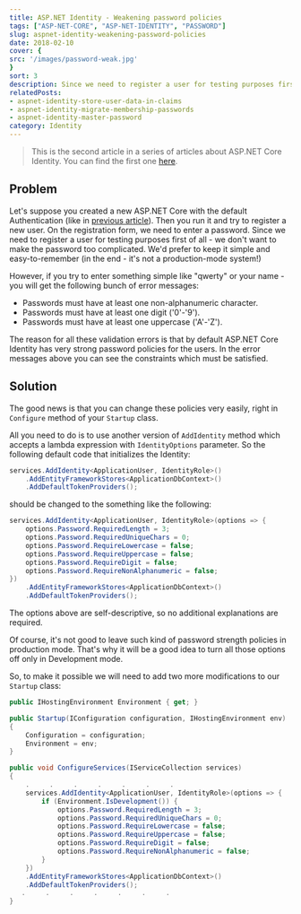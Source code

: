 ```yaml
---
title: ASP.NET Identity - Weakening password policies
tags: ["ASP-NET-CORE", "ASP-NET-IDENTITY", "PASSWORD"]
slug: aspnet-identity-weakening-password-policies
date: 2018-02-10
cover: {
src: '/images/password-weak.jpg'
}
sort: 3
description: Since we need to register a user for testing purposes first of all - we don't want to make the password too complicated. We'd prefer to keep it simple and easy-to-remember (in the end - it's not a production-mode system!)
relatedPosts:
- aspnet-identity-store-user-data-in-claims
- aspnet-identity-migrate-membership-passwords
- aspnet-identity-master-password
category: Identity
---
```


> This is the second article in a series of articles about ASP.NET Core Identity.
> You can find the first one [here](add-extra-user-claims-aspnet-core-webapp).

## Problem
Let's suppose you created a new ASP.NET Core with the default Authentication (like in [previous article](aspnet-identity-store-user-data-in-claims)).
Then you run it and try to register a new user. On the registration form, we need to enter a password.
Since we need to register a user for testing purposes first of all - we don't want to make the password too complicated. We'd prefer to keep it simple and easy-to-remember (in the end - it's not a production-mode system!)

However, if you try to enter something simple like "qwerty" or your name - you will get the following bunch of error messages:
* Passwords must have at least one non-alphanumeric character.
* Passwords must have at least one digit ('0'-'9').
* Passwords must have at least one uppercase ('A'-'Z').

The reason for all these validation errors is that by default ASP.NET Core Identity has very strong password policies for the users. In the error messages above you can see the constraints which must be satisfied.

## Solution
The good news is that you can change these policies very easily, right in `Configure` method of your `Startup` class.

All you need to do is to use another version of `AddIdentity` method which accepts a lambda expression with `IdentityOptions` parameter.
So the following default code that initializes the Identity:

```csharp
services.AddIdentity<ApplicationUser, IdentityRole>()
	.AddEntityFrameworkStores<ApplicationDbContext>()
	.AddDefaultTokenProviders();
```

should be changed to the something like the following:

```csharp
services.AddIdentity<ApplicationUser, IdentityRole>(options => {
	options.Password.RequiredLength = 3;
	options.Password.RequiredUniqueChars = 0;
	options.Password.RequireLowercase = false;
	options.Password.RequireUppercase = false;
	options.Password.RequireDigit = false;
	options.Password.RequireNonAlphanumeric = false;
})
    .AddEntityFrameworkStores<ApplicationDbContext>()
    .AddDefaultTokenProviders();
```
The options above are self-descriptive, so no additional explanations are required.

Of course, it's not good to leave such kind of password strength policies in production mode. That's why it will be a good idea to turn all those options off only in Development mode.

So, to make it possible we will need to add two more modifications to our `Startup` class:

```csharp
public IHostingEnvironment Environment { get; }

public Startup(IConfiguration configuration, IHostingEnvironment env)
{
    Configuration = configuration;
    Environment = env;
}

public void ConfigureServices(IServiceCollection services)
{
    .     .     .     .     .     .     .
    services.AddIdentity<ApplicationUser, IdentityRole>(options => {
        if (Environment.IsDevelopment()) {
            options.Password.RequiredLength = 3;
            options.Password.RequiredUniqueChars = 0;
            options.Password.RequireLowercase = false;
            options.Password.RequireUppercase = false;
            options.Password.RequireDigit = false;
            options.Password.RequireNonAlphanumeric = false;
        }
    })
    .AddEntityFrameworkStores<ApplicationDbContext>()
    .AddDefaultTokenProviders();
   .     .     .     .     .     .     .
}
```
